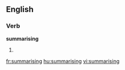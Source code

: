 
==English==

===Verb===
'''summarising'''

# {{present participle of|[[summarise]]}}

[[fr:summarising]]
[[hu:summarising]]
[[vi:summarising]]